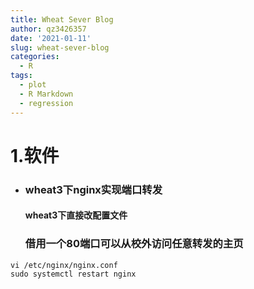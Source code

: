 ```yaml
---
title: Wheat Sever Blog
author: qz3426357
date: '2021-01-11'
slug: wheat-sever-blog
categories:
  - R
tags:
  - plot
  - R Markdown
  - regression
---
```

# 1.软件

* ###   wheat3下nginx实现端口转发
#### wheat3下直接改配置文件
### 借用一个80端口可以从校外访问任意转发的主页
```
vi /etc/nginx/nginx.conf
sudo systemctl restart nginx  
```


